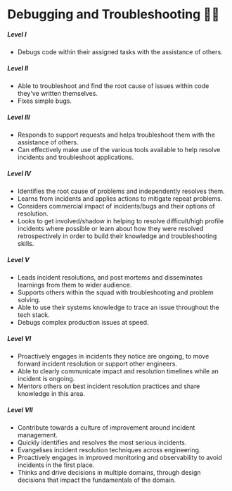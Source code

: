 # Debugging and Troubleshooting 🐛🔫

##### **Level I**

- Debugs code within their assigned tasks with the assistance of others.

##### **Level II**

- Able to troubleshoot and find the root cause of issues within code they've written themselves.
- Fixes simple bugs.

##### **Level III**

- Responds to support requests and helps troubleshoot them with the assistance of others.
- Can effectively make use of the various tools available to help resolve incidents and troubleshoot applications.

##### **Level IV**

- Identifies the root cause of problems and independently resolves them.
- Learns from incidents and applies actions to mitigate repeat problems.
- Considers commercial impact of incidents/bugs and their options of resolution.
- Looks to get involved/shadow in helping to resolve difficult/high profile incidents where possible or learn about how they were resolved retrospectively in order to build their knowledge and troubleshooting skills.

##### **Level V**

- Leads incident resolutions, and post mortems and disseminates learnings from them to wider audience.
- Supports others within the squad with troubleshooting and problem solving.
- Able to use their systems knowledge to trace an issue throughout the tech stack.
- Debugs complex production issues at speed.

##### **Level VI**

- Proactively engages in incidents they notice are ongoing, to move forward incident resolution or support other engineers.
- Able to clearly communicate impact and resolution timelines while an incident is ongoing.
- Mentors others on best incident resolution practices and share knowledge in this area.

##### **Level VII**

- Contribute towards a culture of improvement around incident management.
- Quickly identifies and resolves the most serious incidents.
- Evangelises incident resolution techniques across engineering.
- Proactively engages in improved monitoring and observability to avoid incidents in the first place.
- Thinks and drive decisions in multiple domains, through design decisions that impact the fundamentals of the domain.